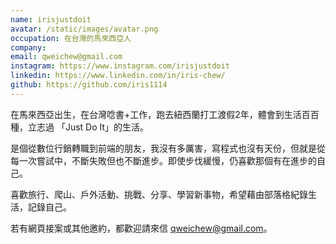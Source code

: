 ```yaml
---
name: irisjustdoit
avatar: /static/images/avatar.png
occupation: 在台灣的馬來西亞人
company:
email: qweichew@gmail.com
instagram: https://www.instagram.com/irisjustdoit
linkedin: https://www.linkedin.com/in/iris-chew/
github: https://github.com/iris1114
---
```


在馬來西亞出生，在台灣唸書+工作，跑去紐西蘭打工渡假2年，體會到生活百百種，立志過 「Just Do It」的生活。

是個從數位行銷轉職到前端的朋友，我沒有多厲害，寫程式也沒有天份，但就是從每一次嘗試中，不斷失敗但也不斷進步。即使步伐緩慢，仍喜歡那個有在進步的自己。

喜歡旅行、爬山、戶外活動、挑戰、分享、學習新事物，希望藉由部落格紀錄生活，記錄自己。

若有網頁接案或其他邀約，都歡迎請來信 qweichew@gmail.com。
